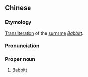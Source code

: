 ==Chinese==
{{zh-forms}}

===Etymology===
[[transliteration|Transliteration]] of the {{etyl|en|zh}} [[surname]] ''[[Babbitt]]''.

===Pronunciation===
{{zh-pron
|m=Bābǐ
|cat=pn
}}

===Proper noun===
{{zh-proper noun}}

# [[Babbitt]]

{{zh-cat|English surnames}}